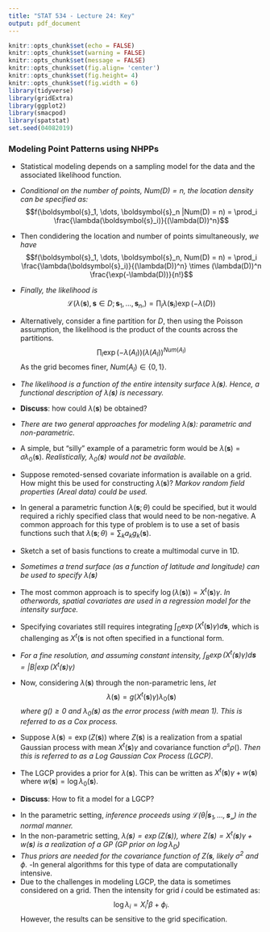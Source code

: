 ```yaml
---
title: "STAT 534 - Lecture 24: Key"
output: pdf_document
---
```


```r
knitr::opts_chunk$set(echo = FALSE)
knitr::opts_chunk$set(warning = FALSE)
knitr::opts_chunk$set(message = FALSE)
knitr::opts_chunk$set(fig.align= 'center')
knitr::opts_chunk$set(fig.height= 4)
knitr::opts_chunk$set(fig.width = 6)
library(tidyverse)
library(gridExtra)
library(ggplot2)
library(smacpod)
library(spatstat)
set.seed(04082019)
```

### Modeling Point Patterns using NHPPs

- Statistical modeling depends on a sampling model for the data and the associated likelihood function. 
\vfill
- *Conditional on the number of points, $Num(D) = n$, the location density can be specified as:*
$$f(\boldsymbol{s}_1, \dots, \boldsymbol{s}_n |Num(D) = n) = \prod_i \frac{\lambda(\boldsymbol{s}_i)}{(\lambda(D))^n}$$
\vfill
- Then condidering the location and number of points simultaneously, *we have*
$$f(\boldsymbol{s}_1, \dots, \boldsymbol{s}_n, Num(D) = n) = \prod_i \frac{\lambda(\boldsymbol{s}_i)}{(\lambda(D))^n} \times (\lambda(D))^n \frac{\exp(-\lambda(D))}{n!}$$
\vfill
- *Finally, the likelihood is*
$$\mathcal{L}(\lambda(\boldsymbol{s}), \boldsymbol{s} \in D; \boldsymbol{s}_1, \dots, \boldsymbol{s}_n,) = \prod_i \lambda(\boldsymbol{s}_i)\exp(-\lambda(D))$$
\vfill
- Alternatively, consider a fine partition for $D$, then using the Poisson assumption, the likelihood is the product of the counts across the partitions.
$$\prod_l \exp(-\lambda(A_l))(\lambda(A_l))^{Num(A_l)}$$
As the grid becomes finer, $Num(A_l) \in \{0,1\}$.
\vfill
\newpage

- *The likelihood is a function of the entire intensity surface $\lambda(\boldsymbol{s})$. Hence, a functional description of $\lambda(\boldsymbol{s})$ is necessary.*
\vfill
- __Discuss__: how could $\lambda(\boldsymbol{s})$ be obtained?

\vfill
- *There are two general approaches for modeling $\lambda(\boldsymbol{s})$: parametric and non-parametric.*

\vfill

- A simple, but "silly" example of a parametric form would be $\lambda(\boldsymbol{s}) = \sigma \lambda_0(\boldsymbol{s}).$ *Realistically, $\lambda_0(\boldsymbol{s})$ would not be available.*
\vfill

- Suppose remoted-sensed covariate information is available on a grid. How might this be used for constructing $\lambda(\boldsymbol{s})$? *Markov random field properties (Areal data) could be used.*
\vfill
- In general a parametric function $\lambda(\boldsymbol{s}; \theta)$ could be specified, but it would required a richly specified class that would need to be non-negative. A common approach for this type of problem is to use a set of basis functions such that $\lambda(\boldsymbol{s}; \theta) = \sum_k a_k g_k(\boldsymbol{s})$.
\vfill
- Sketch a set of basis functions to create a multimodal curve in 1D.\vfill
\vfill
\newpage

- *Sometimes a trend surface (as a function of latitude and longitude) can be used to specify $\lambda(\boldsymbol{s})$*
\vfill
- The most common approach is to specify $\log(\lambda(\boldsymbol{s})) = X^t(\boldsymbol{s}) \gamma$. *In otherwords, spatial covariates are used in a regression model for the intensity surface.*
\vfill
- Specifying covariates still requires integrating $\int_D\exp(X^t(\boldsymbol{s}) \gamma) d\boldsymbol{s}$, which is challenging as $X^t(\boldsymbol{s}$ is not often specified in a functional form.
\vfill
- *For a fine resolution, and assuming constant intensity, $\int_B\exp(X^t(\boldsymbol{s}) \gamma) d\boldsymbol{s} = |B|\exp(X^t(\boldsymbol{s})\gamma)$*
\vfill
- Now, considering $\lambda(\boldsymbol{s})$ through the non-parametric lens, *let*
$$\lambda(\boldsymbol{s}) = g(X^t(\boldsymbol{s})\gamma)\lambda_0(\boldsymbol{s})$$
*where $g() \geq 0$ and $\lambda_0(\boldsymbol{s})$ as the error process (with mean 1). This is referred to as a Cox process.*
\vfill
- Suppose $\lambda(\boldsymbol{s}) = \exp(Z(\boldsymbol{s}))$ where $Z(\boldsymbol{s})$ is a realization from a spatial Gaussian process with mean $X^t(\boldsymbol{s}) \gamma$ and covariance function $\sigma^s \rho()$. *Then this is referred to as a Log Gaussian Cox Process (LGCP)*.
\vfill
- The LGCP provides a prior for $\lambda(\boldsymbol{s})$. This can be written as $X^t(\boldsymbol{s}) \gamma + w(\boldsymbol{s})$ where $w(\boldsymbol{s}) = \log \lambda_0(\boldsymbol{s})$.
\vfill
\newpage

- __Discuss__: How to fit a model for a LGCP?

\vfill
- In the parametric setting, *inference proceeds using $\mathcal{L(\theta| \boldsymbol{s}_1, \dots, \boldsymbol{s}_n)}$ in the normal manner.*
\vfill
- In the non-parametric setting, *$\lambda(\boldsymbol{s}) = \exp(Z(\boldsymbol{s}))$, where $Z(\boldsymbol{s}) = X^t(\boldsymbol{s}) \gamma + w(\boldsymbol{s})$ is a realization of a GP (GP prior on $\log \lambda_D$)*
\vfill
- *Thus priors are needed for the covariance function of $Z(\boldsymbol{s}$, likely $\sigma^2$ and $\phi$.*
\vfill
-In general algorithms for this type of data are computationally intensive.
\vfill
- Due to the challenges in modeling LGCP, the data is sometimes considered on a grid. Then the intensity for grid $i$ could be estimated as:
$$\log \lambda_i = X_i^t \beta + \phi_i.$$
However, the results can be sensitive to the grid specification.
\vfill





